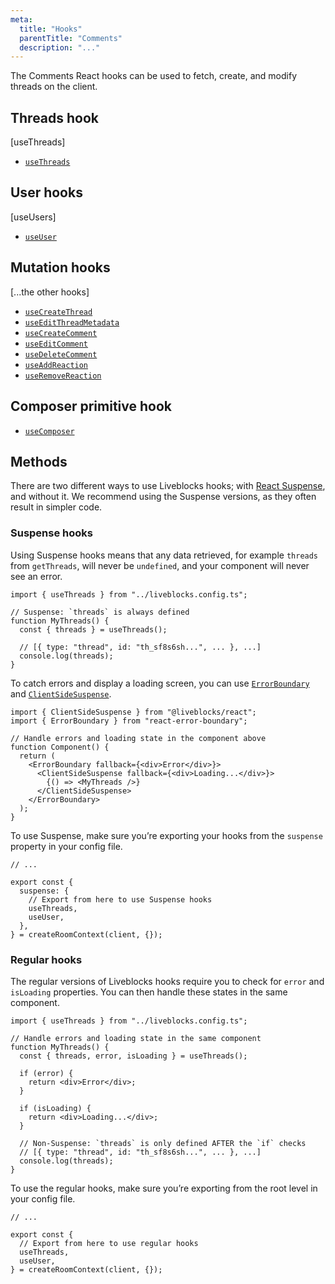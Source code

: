 ```yaml
---
meta:
  title: "Hooks"
  parentTitle: "Comments"
  description: "..."
---
```


The Comments React hooks can be used to fetch, create, and modify threads on the
client.

## Threads hook

[useThreads]

- [`useThreads`](/docs/api-reference/liveblocks-react#useThreads)

## User hooks

[useUsers]

- [`useUser`](/docs/api-reference/liveblocks-react#useUser)

## Mutation hooks

[...the other hooks]

- [`useCreateThread`](/docs/api-reference/liveblocks-react#useCreateThread)
- [`useEditThreadMetadata`](/docs/api-reference/liveblocks-react#useEditThreadMetadata)
- [`useCreateComment`](/docs/api-reference/liveblocks-react#useCreateComment)
- [`useEditComment`](/docs/api-reference/liveblocks-react#useEditComment)
- [`useDeleteComment`](/docs/api-reference/liveblocks-react#useDeleteComment)
- [`useAddReaction`](/docs/api-reference/liveblocks-react#useAddReaction)
- [`useRemoveReaction`](/docs/api-reference/liveblocks-react#useRemoveReaction)

## Composer primitive hook

- [`useComposer`](/docs/api-reference/liveblocks-react-comments#useComposer)

## Methods

There are two different ways to use Liveblocks hooks; with
[React Suspense](https://react.dev/reference/react/Suspense), and without it. We
recommend using the Suspense versions, as they often result in simpler code.

### Suspense hooks

Using Suspense hooks means that any data retrieved, for example `threads` from
`getThreads`, will never be `undefined`, and your component will never see an
error.

```tsx
import { useThreads } from "../liveblocks.config.ts";

// Suspense: `threads` is always defined
function MyThreads() {
  const { threads } = useThreads();

  // [{ type: "thread", id: "th_sf8s6sh...", ... }, ...]
  console.log(threads);
}
```

To catch errors and display a loading screen, you can use
[`ErrorBoundary`](https://www.npmjs.com/package/react-error-boundary) and
[`ClientSideSuspense`](/docs/api-reference/liveblocks-react#suspense-avoid-ssr).

```tsx highlight="7-11"
import { ClientSideSuspense } from "@liveblocks/react";
import { ErrorBoundary } from "react-error-boundary";

// Handle errors and loading state in the component above
function Component() {
  return (
    <ErrorBoundary fallback={<div>Error</div>}>
      <ClientSideSuspense fallback={<div>Loading...</div>}>
        {() => <MyThreads />}
      </ClientSideSuspense>
    </ErrorBoundary>
  );
}
```

To use Suspense, make sure you’re exporting your hooks from the `suspense`
property in your config file.

```tsx file="liveblocks.config.ts" highlight="5-7"
// ...

export const {
  suspense: {
    // Export from here to use Suspense hooks
    useThreads,
    useUser,
  },
} = createRoomContext(client, {});
```

### Regular hooks

The regular versions of Liveblocks hooks require you to check for `error` and
`isLoading` properties. You can then handle these states in the same component.

```tsx
import { useThreads } from "../liveblocks.config.ts";

// Handle errors and loading state in the same component
function MyThreads() {
  const { threads, error, isLoading } = useThreads();

  if (error) {
    return <div>Error</div>;
  }

  if (isLoading) {
    return <div>Loading...</div>;
  }

  // Non-Suspense: `threads` is only defined AFTER the `if` checks
  // [{ type: "thread", id: "th_sf8s6sh...", ... }, ...]
  console.log(threads);
}
```

To use the regular hooks, make sure you’re exporting from the root level in your
config file.

```tsx file="liveblocks.config.ts" highlight="4-6"
// ...

export const {
  // Export from here to use regular hooks
  useThreads,
  useUser,
} = createRoomContext(client, {});
```
